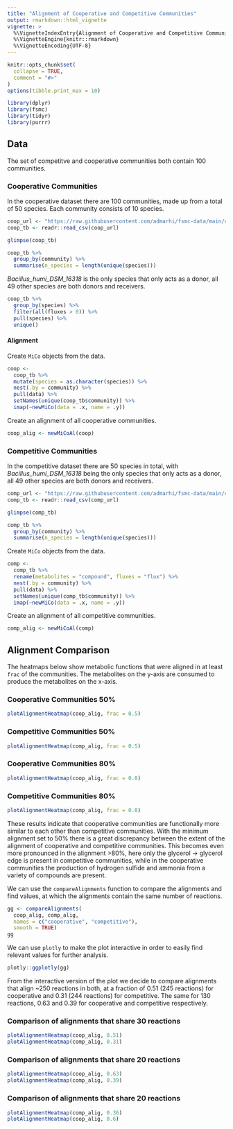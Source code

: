 ```yaml
---
title: "Alignment of Cooperative and Competitive Communities"
output: rmarkdown::html_vignette
vignette: >
  %\VignetteIndexEntry{Alignment of Cooperative and Competitive Communities}
  %\VignetteEngine{knitr::rmarkdown}
  %\VignetteEncoding{UTF-8}
---
```


```r
knitr::opts_chunk$set(
  collapse = TRUE,
  comment = "#>"
)
options(tibble.print_max = 10)
```

```r
library(dplyr)
library(fsmc)
library(tidyr)
library(purrr)
```


## Data
The set of competitve and cooperative communities both contain 100 communities. 

### Cooperative Communities

In the cooperative dataset there are 100 communities, made up from a total of 50 species. Each community consists of 10 species.

```r
coop_url <- "https://raw.githubusercontent.com/admarhi/fsmc-data/main/cooccurrence/cooperative.csv"
coop_tb <- readr::read_csv(coop_url)
```

```r
glimpse(coop_tb)

coop_tb %>% 
  group_by(community) %>% 
  summarise(n_species = length(unique(species)))
```

*Bacillus_humi_DSM_16318* is the only species that only acts as a donor, all 49 other species are both donors and receivers.

```r
coop_tb %>% 
  group_by(species) %>% 
  filter(all(fluxes > 0)) %>% 
  pull(species) %>% 
  unique()
```

#### Alignment 

Create `MiCo` objects from the data. 

```r
coop <- 
  coop_tb %>% 
  mutate(species = as.character(species)) %>% 
  nest(.by = community) %>% 
  pull(data) %>% 
  setNames(unique(coop_tb$community)) %>% 
  imap(~newMiCo(data = .x, name = .y))
```

Create an alignment of all cooperative communities.

```r
coop_alig <- newMiCoAl(coop)
```


### Competitive Communities

In the competitive dataset there are 50 species in total, with *Bacillus_humi_DSM_16318* being the only species that only acts as a donor, all 49 other species are both donors and receivers. 

```r
comp_url <- "https://raw.githubusercontent.com/admarhi/fsmc-data/main/cooccurrence/competitive.csv"
comp_tb <- readr::read_csv(comp_url)
```

```r
glimpse(comp_tb)

comp_tb %>% 
  group_by(community) %>% 
  summarise(n_species = length(unique(species)))
```



Create `MiCo` objects from the data. 

```r
comp <- 
  comp_tb %>% 
  rename(metabolites = "compound", fluxes = "flux") %>% 
  nest(.by = community) %>% 
  pull(data) %>% 
  setNames(unique(comp_tb$community)) %>% 
  imap(~newMiCo(data = .x, name = .y))
```

Create an alignment of all competitive communities.

```r
comp_alig <- newMiCoAl(comp)
```


## Alignment Comparison

The heatmaps below show metabolic functions that were aligned in at least `frac` of the communities. The metabolites on the y-axis are consumed to produce the metabolites on the x-axis. 

### Cooperative Communities 50%
```r
plotAlignmentHeatmap(coop_alig, frac = 0.5)
```

### Competitive Communities 50%
```r
plotAlignmentHeatmap(comp_alig, frac = 0.5)
```

### Cooperative Communities 80%
```r
plotAlignmentHeatmap(coop_alig, frac = 0.8)
```

### Competitive Communities 80%
```r
plotAlignmentHeatmap(comp_alig, frac = 0.8)
```

These results indicate that cooperative communities are functionally more similar to each other than competitive communities. With the minimum alignment set to 50% there is a great discrepancy between the extent of the alignment of cooperative and competitive communities. This becomes even more pronounced in the alignment >80%, here only the glycerol -> glycerol edge is present in competitive communities, while in the cooperative communities the production of hydrogen sulfide and ammonia from a variety of compounds are present.

We can use the `compareAlignments` function to compare the alignments and find values, at which the alignments contain the same number of reactions. 

```r
gg <- compareAlignments(
  coop_alig, comp_alig,
  names = c("cooperative", "competitive"),
  smooth = TRUE)
gg
```

We can use `plotly` to make the plot interactive in order to easily find relevant values for further analysis. 

```r
plotly::ggplotly(gg)
```

From the interactive version of the plot we decide to compare alignments that align ~250 reactions in both, at a fraction of 0.51 (245 reactions) for cooperative and 0.31 (244 reactions) for competitive. The same for 130 reactions, 0.63 and 0.39 for cooperative and competitive respectively. 



### Comparison of alignments that share 30 reactions
```r
plotAlignmentHeatmap(coop_alig, 0.51)
plotAlignmentHeatmap(comp_alig, 0.31)
```

### Comparison of alignments that share 20 reactions
```r
plotAlignmentHeatmap(coop_alig, 0.63)
plotAlignmentHeatmap(comp_alig, 0.39)
```


### Comparison of alignments that share 20 reactions
```r
plotAlignmentHeatmap(comp_alig, 0.36)
plotAlignmentHeatmap(coop_alig, 0.6)
```
